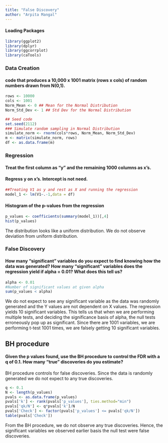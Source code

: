 ```yaml
---
title: "False Discovery"
author: "Arpita Mangal"
---
```


#### Loading Packages

```r
library(ggplot2)
library(dplyr)
library(ggcorrplot)
library(caTools)
```

### Data Creation

#### code that produces a 10,000 x 1001 matrix (rows x cols) of random numbers drawn from N(0,1).
```r
rows <- 10000
cols <- 1001
Norm_Mean <- 0 ## Mean for the Normal Distribution
Norm_Std_Dev <- 1 ## Std Dev for the Normal Distribution

## Seed code
set.seed(2112)
### Simulate random sampling in Normal Distribution
simulate_norm <- rnorm(cols*rows, Norm_Mean, Norm_Std_Dev)
m <- matrix(simulate_norm, rows)
df <- as.data.frame(m)
```

### Regression

#### Treat the first column as “y” and the remaining 1000 columns as x’s.
#### Regress y on x’s. Intercept is not need.

```r
##Treating V1 as y and rest as X and running the regression
model_1 <- lm(V1~.-1,data = df)
```

#### Histogram of the p-values from the regression
```r
p_values <- coefficients(summary(model_1))[,4]
hist(p_values)
```

The distribution looks like a uniform distribution. We do not observe deviation from uniform distribution.   

### False Discovery

#### How many “significant” variables do you expect to find knowing how the data was generated? How many “significant” variables does the regression yield if alpha = 0.01?  What does this tell us?    
```r

alpha <- 0.01
#Number of significant values at given alpha
sum(p_values < alpha)
```

We do not expect to see any significant variable as the data was randomly generated and the Y values are not dependent on X values. The regression yields 10 significant variables. This tells us that when we are performing multiple tests, and deciding the significance basis of alpha, the null tests erroneously pop up as significant. Since there are 1001 variables, we are performing t-test 1001 times, we are falsely getting 10 significant variables.   

## BH procedure

#### Given the p values found, use the BH procedure to control the FDR with a q of 0.1. How many “true” discoveries do you estimate?  

BH procedure controls for false discoveries. Since the data is randomly generated we do not expect to any true discoveries.    
```r
q <- 0.1
N <- length(p_values)
pvals <- as.data.frame(p_values)
pvals['k'] <- rank(pvals['p_values'], ties.method="min")
pvals['qk/N'] <- q*pvals['k']/N
pvals['Check'] <- factor(pvals['p_values'] <= pvals['qk/N'])
table(pvals['Check'])
```
From the BH procedure, we do not observe any true discoveries. Hence, the significant variables we observed earlier basis the null test were false discoveries.    
